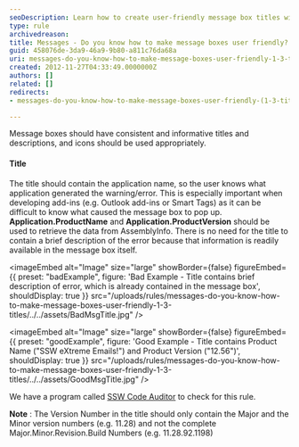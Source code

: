 ```yaml
---
seoDescription: Learn how to create user-friendly message box titles with consistent application names and versions
type: rule
archivedreason:
title: Messages - Do you know how to make message boxes user friendly? (1/3 Titles)
guid: 458076de-3da9-46a9-9b80-a811c76da68a
uri: messages-do-you-know-how-to-make-message-boxes-user-friendly-1-3-titles
created: 2012-11-27T04:33:49.0000000Z
authors: []
related: []
redirects:
- messages-do-you-know-how-to-make-message-boxes-user-friendly-(1-3-titles)

---
```


Message boxes should have consistent and informative titles and descriptions, and icons should be used appropriately.
#### Title

The title should contain the application name, so the user knows what application generated the warning/error. This is especially important when developing add-ins (e.g. Outlook add-ins or Smart Tags) as it can be difficult to know what caused the message box to pop up.  **Application.ProductName** and  **Application.ProductVersion** should be used to retrieve the data from AssemblyInfo. There is no need for the title to contain a brief description of the error because that information is readily available in the message box itself.

<imageEmbed
  alt="Image"
  size="large"
  showBorder={false}
  figureEmbed={{
    preset: "badExample",
    figure: 'Bad Example - Title contains brief description of error, which is already contained in the message box',
    shouldDisplay: true
  }}
  src="/uploads/rules/messages-do-you-know-how-to-make-message-boxes-user-friendly-1-3-titles/../../assets/BadMsgTitle.jpg"
/>

<imageEmbed
  alt="Image"
  size="large"
  showBorder={false}
  figureEmbed={{
    preset: "goodExample",
    figure: 'Good Example - Title contains Product Name ("SSW eXtreme Emails!") and Product Version ("12.56")',
    shouldDisplay: true
  }}
  src="/uploads/rules/messages-do-you-know-how-to-make-message-boxes-user-friendly-1-3-titles/../../assets/GoodMsgTitle.jpg"
/>

We have a program called [SSW Code Auditor](http://www.ssw.com.au/ssw/CodeAuditor/Rules.aspx#TitleCS) to check for this rule.

 **Note** : The Version Number in the title should only contain the Major and the Minor version numbers (e.g. 11.28) and not the complete Major.Minor.Revision.Build Numbers (e.g. 11.28.92.1198)